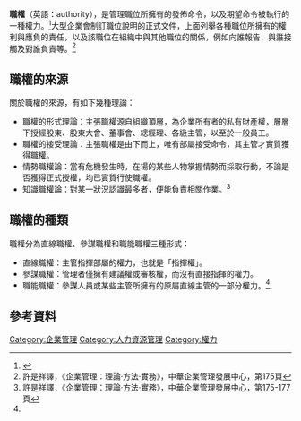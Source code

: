 {{Expand|time=2016-02-27T00:07:18+00:00}}
'''職權'''（英語：authority），是管理職位所擁有的發佈命令，以及期望命令被執行的一種權力。<ref name="MBA智庫百科">{{Cite web |url=http://wiki.mbalib.com/zh-tw/%E8%81%8C%E6%9D%83 |title=MBA智庫百科 |accessdate=2016-03-07 |archive-date=2016-03-07 |archive-url=https://web.archive.org/web/20160307033658/http://wiki.mbalib.com/zh-tw/%E8%81%8C%E6%9D%83 |dead-url=no }}</ref>大型企業會制訂職位說明的正式文件，上面列舉各種職位所擁有的權利與應負的責任，以及該職位在組織中與其他職位的關係，例如向誰報告、與誰接觸及對誰負責等。<ref>許是祥譯，《企業管理：理論·方法·實務》，中華企業管理發展中心，第175頁</ref>

== 職權的來源 ==
關於職權的來源，有如下幾種理論：
*職權的形式理論：主張職權源自組織頂層，為企業所有者的私有財產權，層層下授經股東、股東大會、董事會、總經理、各級主管，以至於一般員工。
*職權的接受理論：主張職權是由下而上，唯有部屬接受命令，其主管才實質獲得職權。
*情勢職權論：當有危機發生時，在場的某些人物掌握情勢而採取行動，不論是否獲得正式授權，均已實質行使職權。
*知識職權論：對某一狀況認識最多者，便能負責相關作業。<ref>許是祥譯，《企業管理：理論·方法·實務》，中華企業管理發展中心，第175-177頁</ref>

== 職權的種類 ==
職權分為直線職權、參謀職權和職能職權三種形式：
* 直線職權：主管指揮部屬的權力，也就是「指揮權」。
* 參謀職權：管理者僅擁有建議權或審核權，而沒有直接指揮的權力。
* 職能職權：參謀人員或某些主管所擁有的原屬直線主管的一部分權力。<ref name="MBA智庫百科"/>

== 參考資料 ==
{{reflist}}

[[Category:企業管理|Category:企業管理]]
[[Category:人力資源管理|Category:人力資源管理]]
[[Category:權力|Category:權力]]